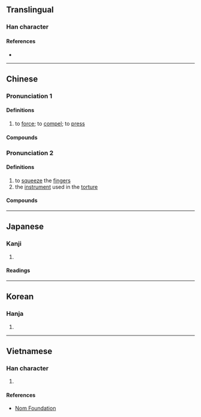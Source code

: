 {{character info/new}}
==Translingual==

===Han character===
{{Han char|rn=64|rad=手|as=06|sn=9|four=52027|canj=QVVN|ids=⿰扌𡿪}}

====References====
* {{Han ref|kx=0428.140|dkj=12004|dj=0777.080|hdz=31877.050|uh=62F6|ud=25334|bh=CEDF|bd=52959}}

----

==Chinese==
{{zh-forms}}

===Pronunciation 1===
{{zh-pron
|m=拶
|c=zaat3
|mc=y
|oc=y
|cat=v
}}

====Definitions====
{{zh-hanzi}}

# to [[force]]; to [[compel]]; to [[press]]

====Compounds====
{{zh-der|密拶拶|刮刮拶拶|偪拶|拶拆|拶拶|拶損|拶榨|拶滿|拶逼|挨拶|挨挨拶拶|排拶|相促相拶|蹙拶|迫拶|逼拶}}

===Pronunciation 2===
{{zh-pron
|m=zǎn
|c=zaat3
|mn=soán
|cat=v,n
}}

====Definitions====
{{zh-hanzi}}

# to [[squeeze]] the [[finger]]s {{gloss|an ancient form of torture}}
# the [[instrument]] used in the [[torture]]

====Compounds====
{{zh-der|夾拶|拶夾|拶子|拶指|拶鞫|拶刑}}

----

==Japanese==

===Kanji===
{{ja-kanji|grade=|rs=手06}}

# {{defn|lang=ja|sort=手06}}

====Readings====
{{ja-readings
|goon=さち
|kanon=さつ
}}

----

==Korean==

===Hanja===
{{ko-hanja|hangeul=찰|eumhun=|rv=chal|mr=ch'al|y=chal}}

# {{defn|lang=ko|sort=手06}}

----

==Vietnamese==

===Han character===
{{vi-hantu|[[tán]], [[tát]], [[tạt]]|rs=手06}}

# {{defn|lang=vi|sort=手06}}

====References====
* [http://nomfoundation.org/common/nom_details.php?codepoint=62f6 Nom Foundation]